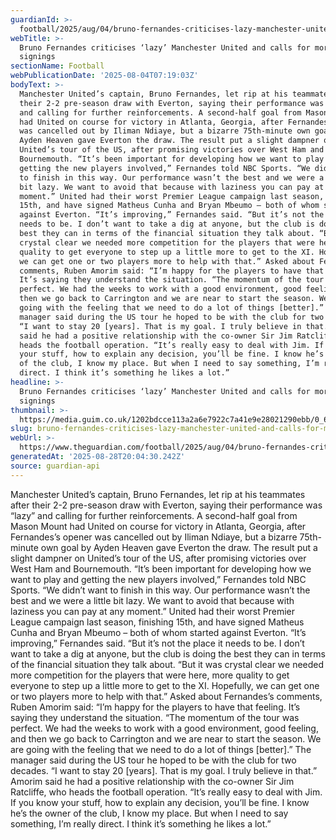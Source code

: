 ```yaml
---
guardianId: >-
  football/2025/aug/04/bruno-fernandes-criticises-lazy-manchester-united-and-calls-for-more-signings
webTitle: >-
  Bruno Fernandes criticises ‘lazy’ Manchester United and calls for more
  signings
sectionName: Football
webPublicationDate: '2025-08-04T07:19:03Z'
bodyText: >-
  Manchester United’s captain, Bruno Fernandes, let rip at his teammates after
  their 2-2 pre-season draw with Everton, saying their performance was “lazy”
  and calling for further reinforcements. A second-half goal from Mason Mount
  had United on course for victory in Atlanta, Georgia, after Fernandes’s opener
  was cancelled out by Iliman Ndiaye, but a bizarre 75th-minute own goal by
  Ayden Heaven gave Everton the draw. The result put a slight dampner on
  United’s tour of the US, after promising victories over West Ham and
  Bournemouth. “It’s been important for developing how we want to play and
  getting the new players involved,” Fernandes told NBC Sports. “We didn’t want
  to finish in this way. Our performance wasn’t the best and we were a little
  bit lazy. We want to avoid that because with laziness you can pay at any
  moment.” United had their worst Premier League campaign last season, finishing
  15th, and have signed Matheus Cunha and Bryan Mbeumo – both of whom started
  against Everton. “It’s improving,” Fernandes said. “But it’s not the place it
  needs to be. I don’t want to take a dig at anyone, but the club is doing the
  best they can in terms of the financial situation they talk about. “But it was
  crystal clear we needed more competition for the players that were here, more
  quality to get everyone to step up a little more to get to the XI. Hopefully,
  we can get one or two players more to help with that.” Asked about Fernandes’s
  comments, Ruben Amorim said: “I’m happy for the players to have that feeling.
  It’s saying they understand the situation. “The momentum of the tour was
  perfect. We had the weeks to work with a good environment, good feeling, and
  then we go back to Carrington and we are near to start the season. We are
  going with the feeling that we need to do a lot of things [better].” The
  manager said during the US tour he hoped to be with the club for two decades.
  “I want to stay 20 [years]. That is my goal. I truly believe in that.” Amorim
  said he had a positive relationship with the co-owner Sir Jim Ratcliffe, who
  heads the football operation. “It’s really easy to deal with Jim. If you know
  your stuff, how to explain any decision, you’ll be fine. I know he’s the owner
  of the club, I know my place. But when I need to say something, I’m really
  direct. I think it’s something he likes a lot.”
headline: >-
  Bruno Fernandes criticises ‘lazy’ Manchester United and calls for more
  signings
thumbnail: >-
  https://media.guim.co.uk/1202bdcce113a2a6e7922c7a41e9e28021290ebb/0_623_3287_2631/500.jpg
slug: bruno-fernandes-criticises-lazy-manchester-united-and-calls-for-more-signings
webUrl: >-
  https://www.theguardian.com/football/2025/aug/04/bruno-fernandes-criticises-lazy-manchester-united-and-calls-for-more-signings
generatedAt: '2025-08-28T20:04:30.242Z'
source: guardian-api
---
```

Manchester United’s captain, Bruno Fernandes, let rip at his teammates after their 2-2 pre-season draw with Everton, saying their performance was “lazy” and calling for further reinforcements. A second-half goal from Mason Mount had United on course for victory in Atlanta, Georgia, after Fernandes’s opener was cancelled out by Iliman Ndiaye, but a bizarre 75th-minute own goal by Ayden Heaven gave Everton the draw. The result put a slight dampner on United’s tour of the US, after promising victories over West Ham and Bournemouth. “It’s been important for developing how we want to play and getting the new players involved,” Fernandes told NBC Sports. “We didn’t want to finish in this way. Our performance wasn’t the best and we were a little bit lazy. We want to avoid that because with laziness you can pay at any moment.” United had their worst Premier League campaign last season, finishing 15th, and have signed Matheus Cunha and Bryan Mbeumo – both of whom started against Everton. “It’s improving,” Fernandes said. “But it’s not the place it needs to be. I don’t want to take a dig at anyone, but the club is doing the best they can in terms of the financial situation they talk about. “But it was crystal clear we needed more competition for the players that were here, more quality to get everyone to step up a little more to get to the XI. Hopefully, we can get one or two players more to help with that.” Asked about Fernandes’s comments, Ruben Amorim said: “I’m happy for the players to have that feeling. It’s saying they understand the situation. “The momentum of the tour was perfect. We had the weeks to work with a good environment, good feeling, and then we go back to Carrington and we are near to start the season. We are going with the feeling that we need to do a lot of things [better].” The manager said during the US tour he hoped to be with the club for two decades. “I want to stay 20 [years]. That is my goal. I truly believe in that.” Amorim said he had a positive relationship with the co-owner Sir Jim Ratcliffe, who heads the football operation. “It’s really easy to deal with Jim. If you know your stuff, how to explain any decision, you’ll be fine. I know he’s the owner of the club, I know my place. But when I need to say something, I’m really direct. I think it’s something he likes a lot.”
